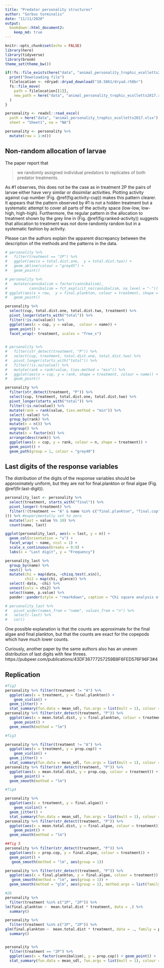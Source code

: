 ```yaml
---
title: "Predator personality structures"
author: "Sorbus torminalis"
date: "11/11/2020"
output:
  bookdown::html_document2:
    keep_md: true
---
```


```r
knitr::opts_chunk$set(echo = FALSE)
library(here)
library(tidyverse)
library(broom)
theme_set(theme_bw())
```


```r
if(!fs::file_exists(here("data", "animal_personality_trophic_ecolletts2017.xlsx"))){
  print("Downloading file")
  filelocation <- rdryad::dryad_download("10.5061/dryad.r58br")
  fs::file_move(
    path = filelocation[[1]], 
    new_path = here("data", "animal_personality_trophic_ecolletts2017.xlsx")
  ) 
}
```


```r
personality <- readxl::read_excel(
  path = here("data", "animal_personality_trophic_ecolletts2017.xlsx"), 
  sheet = "Sheet1", na = "NA")

personality <- personality %>% 
  mutate(row = 1:n())
```

<!-- # Missing data -->

<!-- While some data are archived for this paper, much is not.  -->

<!-- I believe the following data sets were collected for and presented in this paper but have not been archived. Brackets show where the data are presented. -->

<!-- - Head widths (S1) -->
<!-- - Response to other predators (S2)  -->
<!-- - Post-experiment _Epitheca_ activity (S3) -->
<!-- - Natural densities of _Epitheca_ (S4) -->
<!-- - Initial and interim counts of zooplankton (S5), copepods (S7), and algae (S10) -->
<!-- - Timing of cannibalism (S12) -->
<!-- - Zooplankton susceptibility to predation (Fig 1) -->
<!-- - Zooplankton impact of algal abundances (Fig 1) -->

<!-- Please can the authors archive these data sets. -->

<!-- I also ask that the authors archive their data analysis code so that apparent discrepancies between the methods and the figures noted by #1 can be better understood. -->

## Non-random allocation of larvae

The paper report that 

> we randomly assigned individual predators to replicates of both predator treatments.

As #1 observes, this does not be the case as in treatment 2P the pairs of larvae either have very similar or dissimilar activities.
Plotting activity against cup number (Fig. \@ref(fig:activity-cup)) makes this pattern clearer. 
It appears that the pattern observed by #1 is not a hidden treatment but a systematic attempt to cover all parts of the activity space (low-low, low-high, high-high).
Furthermore, the regular pattern in the allocation to treatment shown by the grey line in (Fig. \@ref(fig:ranked-activity)) suggests that allocation to treatment was not done randomly random but in a systematic fashion by activity.

Please can the authors explain the apparent discrepancy between the description of the methods and the patterns in the data.

```r
# personality %>% 
#   filter(treatment == "2P") %>% 
#   ggplot(aes(x = total.dist.one,  y = total.dist.two)) +
#   geom_abline(colour = "grey45") +
#   geom_point() 

# personality %>% 
#   mutate(cannibalism = factor(cannibalism), 
#          cannibalism = fct_explicit_na(cannibalism, na_level = "-")) %>% 
# ggplot(aes(x = row,  y = final.plankton, colour = treatment, shape = cannibalism)) +
#   geom_point()
```

```r
personality %>% 
  select(cup, total.dist.one, total.dist.two, treatment) %>% 
  pivot_longer(starts_with("total")) %>% 
  filter(!is.na(value)) %>% 
  ggplot(aes(x = cup, y = value,  colour = name)) + 
  geom_point() + 
  facet_wrap(~ treatment, scales = "free_x")
 
```
 
 
```r
# personality %>% 
#   filter(str_detect(treatment, "P")) %>% 
#   select(cup, treatment, total.dist.one, total.dist.two) %>% 
#   pivot_longer(starts_with("total")) %>% 
#   filter(!is.na(value)) %>% 
#   mutate(rank = rank(value, ties.method = "min")) %>% 
#   ggplot(aes(x = cup, y = rank, shape = treatment, colour = name)) + 
#   geom_point() 

personality %>% 
  filter(str_detect(treatment, "P")) %>% 
  select(cup, treatment, total.dist.one, total.dist.two) %>% 
  pivot_longer(starts_with("total")) %>% 
  filter(!is.na(value)) %>% 
  mutate(rank = rank(value, ties.method = "min")) %>% 
  select(-value) %>% 
  group_by(rank) %>% 
  mutate(n = n()) %>% 
  ungroup() %>% 
  mutate(n = factor(n)) %>% 
  arrange(desc(rank)) %>% 
  ggplot(aes(x = cup, y = rank, colour = n, shape = treatment)) + 
  geom_point() +
  geom_path(group = 1, colour = "grey40") 
```

## Last digits of the response variables

The distribution of the digits of the response variables should be approximately uniform, but they are not for final.plankton or final algae (Fig. \@ref(fir:last-digit)).

```r
personality_last <- personality %>% 
  select(treatment, starts_with("final")) %>% 
  pivot_longer(-treatment) %>% 
  filter(!(treatment == "A" & name %in% c("final.plankton", "final.cop"
))) %>% #experimentally set to zero
  mutate(last = value %% 10) %>% 
  count(name, last)

ggplot(personality_last, aes(x = last, y = n)) +
  geom_col(orientation = "x") +
  facet_wrap( ~ name, ncol = 1) +
  scale_x_continuous(breaks = 0:9) +
  labs(x = "Last digit", y = "Frequency")

personality_last %>%
  group_by(name) %>% 
  nest() %>% 
  mutate(chi = map(data, ~chisq.test(.x$n)),
         chi2 = map(chi, glance)) %>% 
  select(-data, -chi) %>% 
  unnest(cols = chi2) %>% 
  select(name, p.value) %>% 
  pander::pander(style = "rmarkdown", caption = "Chi square analysis of the last digits")

# personality_last %>% 
#   pivot_wider(names_from = "name", values_from = "n") %>% 
#   select(-last) %>% 
#   cor()
```
One possible explanation is that the counts are approximate for the final algae and final plankton, but that the counts are exact for the copepods which have much lower counts.

Curiously, another paper by the same authors also has an uneven distribution of last digits with few threes. 
https://pubpeer.com/publications/43DF36777257259B8F6FED576F96F3#4

## Replication

```r
#fig2
personality %>% filter(treatment != "A") %>% 
  ggplot(aes(x = treatment, y = final.plankton)) +
    geom_violin() +
  geom_jitter() +
  stat_summary(fun.data = mean_sdl, fun.args = list(mult = 1), colour = "red") 
personality %>% filter(str_detect(treatment, "P")) %>% 
  ggplot(aes(x = mean.total.dist, y = final.plankton, colour = treatment)) +
    geom_point() +
  geom_smooth(method = "lm") 

#fig3

personality %>% filter(treatment != "A") %>%
  ggplot(aes(x = treatment, y = prop.cop)) +
    geom_violin() +
  geom_jitter() +
  stat_summary(fun.data = mean_sdl, fun.args = list(mult = 1), colour = "red") 
personality %>% filter(str_detect(treatment, "P")) %>% 
  ggplot(aes(x = mean.total.dist, y = prop.cop, colour = treatment)) +
    geom_point() +
  geom_smooth(method = "lm") 

#fig4

personality %>%
  ggplot(aes(x = treatment, y = final.algae)) +
    geom_violin() +
  geom_jitter() +
  stat_summary(fun.data = mean_sdl, fun.args = list(mult = 1), colour = "red") 
personality %>% filter(str_detect(treatment, "P")) %>% 
  ggplot(aes(x = mean.total.dist, y = final.algae, colour = treatment)) +
    geom_point() +
  geom_smooth(method = "lm") 

##fig 5
personality %>% filter(str_detect(treatment, "P")) %>%
  ggplot(aes(x = prop.cop, y = final.algae, colour = treatment)) + 
  geom_point() +
   geom_smooth(method = "lm", aes(group = 1)) 

personality %>% filter(str_detect(treatment, "P")) %>%
  ggplot(aes(x = final.plankton, y = final.algae, colour = treatment)) + geom_point() +
   geom_smooth(method = "lm", aes(group = 1)) +
  geom_smooth(method = "glm", aes(group = 1), method.args = list(family = poisson), colour = "red")
```


```r

#2b
personality %>% 
  filter(treatment %in% c("1P", "2P")) %>% 
lm(final.plankton ~  mean.total.dist * treatment, data = .) %>% 
  summary()

personality %>% 
  filter(treatment %in% c("1P", "2P")) %>% 
glm(final.plankton ~  mean.total.dist * treatment, data = ., family = poisson) %>% 
  summary()


personality %>%
  filter(treatment == "2P") %>% 
  ggplot(aes(x = factor(cannibalism), y = prop.cop)) + geom_point() +
  stat_summary(fun.data = mean_sdl, fun.args = list(mult = 1), colour = "red") 

```

